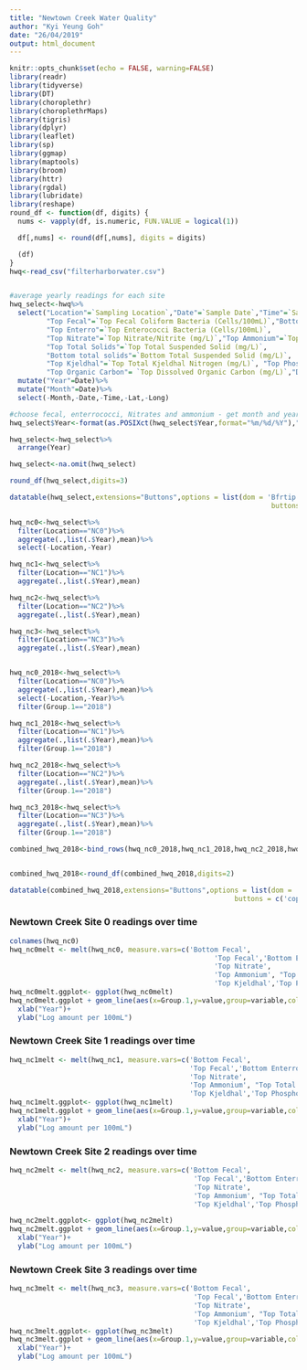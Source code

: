 ```yaml
---
title: "Newtown Creek Water Quality"
author: "Kyi Yeung Goh"
date: "26/04/2019"
output: html_document
---
```


```r
knitr::opts_chunk$set(echo = FALSE, warning=FALSE)
library(readr)
library(tidyverse)
library(DT)
library(choroplethr)
library(choroplethrMaps)
library(tigris)
library(dplyr)
library(leaflet)
library(sp)
library(ggmap)
library(maptools)
library(broom)
library(httr)
library(rgdal)
library(lubridate)
library(reshape)
round_df <- function(df, digits) {
  nums <- vapply(df, is.numeric, FUN.VALUE = logical(1))

  df[,nums] <- round(df[,nums], digits = digits)

  (df)
}
hwq<-read_csv("filterharborwater.csv")


#average yearly readings for each site 
hwq_select<-hwq%>%
  select("Location"=`Sampling Location`,"Date"=`Sample Date`,"Time"=`Sample Time`,"Bottom Fecal"=`Bottom Fecal Coliform Bacteria (Cells/100mL)`,
         "Top Fecal"=`Top Fecal Coliform Bacteria (Cells/100mL)`,"Bottom Enterro"=`Bottom Enterococci Bacteria (Cells/100mL)`,
         "Top Enterro"=`Top Enterococci Bacteria (Cells/100mL)`,
         "Top Nitrate"=`Top Nitrate/Nitrite (mg/L)`,"Top Ammonium"=`Top Ammonium (mg/L)`,
         "Top Total Solids"=`Top Total Suspended Solid (mg/L)`,
         "Bottom total solids"=`Bottom Total Suspended Solid (mg/L)`, 
         "Top Kjeldhal"=`Top Total Kjeldhal Nitrogen (mg/L)`, "Top Phosphorous"=`Top Ortho-Phosphorus (mg/L)`,"Top Silica"=`Top Silica (mg/L)`,
         "Top Organic Carbon"= `Top Dissolved Organic Carbon (mg/L)`,"Dissolved O2"=`Winkler Method Top Dissolved Oxygen (mg/L)`,Long,Lat)%>%
  mutate("Year"=Date)%>%
  mutate("Month"=Date)%>%
  select(-Month,-Date,-Time,-Lat,-Long)
```

```r
#choose fecal, enterrococci, Nitrates and ammonium - get month and year 
hwq_select$Year<-format(as.POSIXct(hwq_select$Year,format="%m/%d/%Y"),"%Y")

hwq_select<-hwq_select%>%
  arrange(Year)

hwq_select<-na.omit(hwq_select)

round_df(hwq_select,digits=3)

datatable(hwq_select,extensions="Buttons",options = list(dom = 'Bfrtip',
                                                                buttons = c('copy', 'csv', 'excel', 'pdf', 'print')))
```

```r
hwq_nc0<-hwq_select%>%
  filter(Location=="NC0")%>%
  aggregate(.,list(.$Year),mean)%>%
  select(-Location,-Year)

hwq_nc1<-hwq_select%>%
  filter(Location=="NC1")%>%
  aggregate(.,list(.$Year),mean)

hwq_nc2<-hwq_select%>%
  filter(Location=="NC2")%>%
  aggregate(.,list(.$Year),mean)

hwq_nc3<-hwq_select%>%
  filter(Location=="NC3")%>%
  aggregate(.,list(.$Year),mean)


hwq_nc0_2018<-hwq_select%>%
  filter(Location=="NC0")%>%
  aggregate(.,list(.$Year),mean)%>%
  select(-Location,-Year)%>%
  filter(Group.1=="2018")

hwq_nc1_2018<-hwq_select%>%
  filter(Location=="NC1")%>%
  aggregate(.,list(.$Year),mean)%>%
  filter(Group.1=="2018")

hwq_nc2_2018<-hwq_select%>%
  filter(Location=="NC2")%>%
  aggregate(.,list(.$Year),mean)%>%
  filter(Group.1=="2018")

hwq_nc3_2018<-hwq_select%>%
  filter(Location=="NC3")%>%
  aggregate(.,list(.$Year),mean)%>%
  filter(Group.1=="2018")

combined_hwq_2018<-bind_rows(hwq_nc0_2018,hwq_nc1_2018,hwq_nc2_2018,hwq_nc3_2018)


combined_hwq_2018<-round_df(combined_hwq_2018,digits=2)

datatable(combined_hwq_2018,extensions="Buttons",options = list(dom = 'Bfrtip',
                                                       buttons = c('copy', 'csv', 'excel', 'pdf', 'print')))
```


### Newtown Creek Site 0 readings over time
```r
colnames(hwq_nc0)
hwq_nc0melt <- melt(hwq_nc0, measure.vars=c('Bottom Fecal',
                                                  'Top Fecal','Bottom Enterro', 'Top Enterro',
                                                  'Top Nitrate',
                                                  'Top Ammonium', "Top Total Solids","Bottom total solids",
                                                  'Top Kjeldhal','Top Phosphorous','Top Silica',"Top Organic Carbon"))   
hwq_nc0melt.ggplot<- ggplot(hwq_nc0melt)
hwq_nc0melt.ggplot + geom_line(aes(x=Group.1,y=value,group=variable,colour = variable))+
  xlab("Year")+
  ylab("Log amount per 100mL")
```

### Newtown Creek Site 1 readings over time
```r
hwq_nc1melt <- melt(hwq_nc1, measure.vars=c('Bottom Fecal',
                                            'Top Fecal','Bottom Enterro', 'Top Enterro',
                                            'Top Nitrate',
                                            'Top Ammonium', "Top Total Solids","Bottom total solids",
                                            'Top Kjeldhal','Top Phosphorous','Top Silica',"Top Organic Carbon"))   
hwq_nc1melt.ggplot<- ggplot(hwq_nc1melt)
hwq_nc1melt.ggplot + geom_line(aes(x=Group.1,y=value,group=variable,colour = variable))+
  xlab("Year")+
  ylab("Log amount per 100mL")
```

### Newtown Creek Site 2 readings over time
```r
hwq_nc2melt <- melt(hwq_nc2, measure.vars=c('Bottom Fecal',
                                             'Top Fecal','Bottom Enterro', 'Top Enterro',
                                             'Top Nitrate',
                                             'Top Ammonium', "Top Total Solids","Bottom total solids",
                                             'Top Kjeldhal','Top Phosphorous','Top Silica',"Top Organic Carbon"))   

hwq_nc2melt.ggplot<- ggplot(hwq_nc2melt)
hwq_nc2melt.ggplot + geom_line(aes(x=Group.1,y=value,group=variable,colour = variable))+
  xlab("Year")+
  ylab("Log amount per 100mL")
```

### Newtown Creek Site 3 readings over time
```r
hwq_nc3melt <- melt(hwq_nc3, measure.vars=c('Bottom Fecal',
                                             'Top Fecal','Bottom Enterro', 'Top Enterro',
                                             'Top Nitrate',
                                             'Top Ammonium', "Top Total Solids","Bottom total solids",
                                             'Top Kjeldhal','Top Phosphorous','Top Silica',"Top Organic Carbon"))    
hwq_nc3melt.ggplot<- ggplot(hwq_nc3melt)
hwq_nc3melt.ggplot + geom_line(aes(x=Group.1,y=value,group=variable,colour = variable))+
  xlab("Year")+
  ylab("Log amount per 100mL")
```
